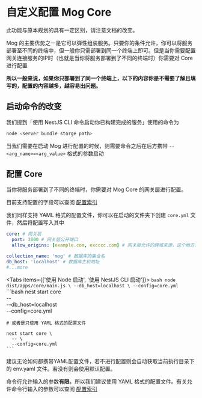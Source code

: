 
# 自定义配置 Mog Core

<Callout type="warning">
  此功能与原本规划的具有一定区别，请注意文档的改变。
</Callout>

Mog 的主要优势之一是它可以弹性组装服务。只要你的条件允许，你可以将服务部署至不同的终端中，但一般你只需部署到同一个终端上即可。但是当你需要配置网关连接服务的IP时（也就是当你将服务部署到了不同的终端时）你需要对 Core 进行配置

**所以一般来说，如果你只部署到了同一个终端上，以下的内容你是不需要了解且填写的，配置的内容越多，越容易出问题。**


## 启动命令的改变

我们提到「使用 NestJS CLI 命令启动你已构建完成的服务」使用的命令为


```bash
node <server bundle storge path>
```

当我们需要在启动 Mog 进行配置的时候，则需要命令之后在后方携带 `--<arg_name>=<arg_value>` 格式的参数启动

## 配置 Core

当你将服务部署到了不同的终端时，你需要对 Mog Core 的网关层进行配置。

目前支持配置的字段可以查阅 [配置索引](/config)

我们同样支持 YAML 格式的配置文件，你可以在启动的文件夹下创建 `core.yml` 文件，然后将配置写入其中

```yaml
core: # 网关层
  port: 3000 # 网关层公开端口
  allow_origins: [example.com, excccc.com] # 网关层允许的跨域来源，这个地方也可以写成 localhost:9528,localhost:2323,localhost:2222 而不需要 Object

collection_name: 'mog' # 数据库的集合名
db_host: 'localhost' # 数据库主机地址
#...more
```

<Tabs items={['使用 Node 启动', '使用 NestJS CLI 启动']}>
  <Tab>
    ```bash
    node dist/apps/core/main.js \
      --db_host=localhost \
      --config=core.yml
    ```
  </Tab>
  <Tab>
    ```bash
    nest start core \
      -- \
      --db_host=localhost \
      --config=core.yml

    # 或者是只使用 YAML 格式的配置文件

    nest start core \
      -- \
      --config=core.yml
    ```
  </Tab>
</Tabs>


建议无论如何都携带YAML配置文件，若不进行配置则会自动获取当前执行目录下的 env.yaml 文件。若没有则会使用默认配置。

命令行允许输入的参数**有限**，所以我们建议使用 YAML 格式的配置文件。有关允许命令行输入的参数可以查阅 [配置索引](/config/)